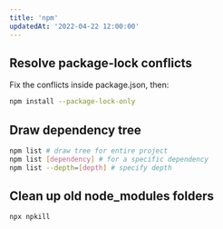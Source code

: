 ```yaml
---
title: 'npm'
updatedAt: '2022-04-22 12:00:00'
---
```


## Resolve package-lock conflicts

Fix the conflicts inside package.json, then:

```bash
npm install --package-lock-only
```

## Draw dependency tree

```bash
npm list # draw tree for entire project
npm list [dependency] # for a specific dependency
npm list --depth=[depth] # specify depth
```

## Clean up old node_modules folders

```bash
npx npkill
```
